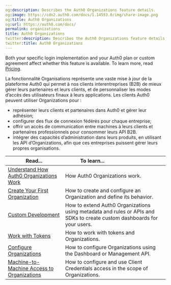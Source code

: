 ```yaml
---
og:description: Describes the Auth0 Organizations feature details.
og:image: https://cdn2.auth0.com/docs/1.14553.0/img/share-image.png
og:title: Auth0 Organizations
og:url: https://auth0.com/docs/
permalink: organizations
title: Auth0 Organizations
twitter:description: Describes the Auth0 Organizations feature details.
twitter:title: Auth0 Organizations
---
```


<Card title="Availability varies by Auth0 plan">

Both your specific login implementation and your Auth0 plan or custom agreement affect whether this feature is available. To learn more, read [Pricing](https://auth0.com/pricing).

</Card>

La fonctionnalité Organisations représente une vaste mise à jour de la plateforme Auth0 qui permet à nos clients interentreprises (B2B) de mieux gérer leurs partenaires et leurs clients, et de personnaliser les modes d’accès des utilisateurs finaux à leurs applications. Les clients Auth0 peuvent utiliser Organizations pour :

* représenter leurs clients et partenaires dans Auth0 et gérer leur adhésion;
* configurer des flux de connexion fédérés pour chaque entreprise;
* offrir un accès de communication entre machines à leurs clients et partenaires professionnels pour consommer leurs API B2B.
* intégrer des capacités d’administration dans leurs produits, en utilisant les API d’Organizations, afin que ces entreprises puissent gérer leurs propres organisations.

<table class="table"><thead>
<tr>
<th><strong>Read...</strong></th>
<th><strong>To learn...</strong>                                </th>
</tr>
</thead>
<tbody>
<tr>
<td><a href="/docs/manage-users/organizations/organizations-overview">Understand How Auth0 Organizations Work</a></td>
<td>How Auth0 Organizations work.</td>
</tr>
<tr>
<td><a href="/docs/manage-users/organizations/create-first-organization">Create Your First Organization</a></td>
<td>How to create and configure an Organization and define its behavior.</td>
</tr>
<tr>
<td><a href="/docs/manage-users/organizations/custom-development">Custom Development</a></td>
<td>How to extend Auth0 Organizations using metadata and rules or APIs and SDKs to create custom dashboards for your users.</td>
</tr>
<tr>
<td><a href="/docs/manage-users/organizations/using-tokens">Work with Tokens</a></td>
<td>How to work with tokens and Organizations.</td>
</tr>
<tr>
<td><a href="/docs/manage-users/organizations/configure-organizations">Configure Organizations</a></td>
<td>How to configure Organizations using the Dashboard or Management API.</td>
</tr>
<tr>
<td><a href="/docs/manage-users/organizations/organizations-for-m2m-applications">Machine-to-Machine Access to Organizations</a></td>
<td>How to configure and use Client Credentials access in the scope of Organizations.</td>
</tr>
</tbody>
</table>